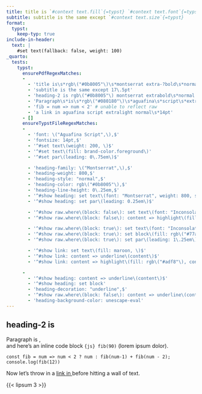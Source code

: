 ```yaml
---
title: title is `#context text.fill`{=typst} `#context text.font`{=typst} `#context text.weight`{=typst} `#context text.style`{=typst} `#context text.size`{=typst}
subtitle: subtitle is the same except `#context text.size`{=typst}
format:
  typst:
    keep-typ: true
include-in-header:
  text: |
    #set text(fallback: false, weight: 100)
_quarto:
  tests:
    typst:
      ensurePdfRegexMatches:
      -
        - 'title is\s*rgb\("#0b8005"\)\s*montserrat extra-?bold\s*normal\s21pt'
        - 'subtitle is the same except 17\.5pt'
        - 'heading-2 is rgb\("#0b8005"\) montserrat extrabold\s*normal 19\.6pt'
        - 'Paragraph\s*is\s*rgb\("#080180"\)\s*aguafina\s*script\s*extra-?light\s*normal[\s,]*14pt'
        - 'fib = num => num < 2' # unable to reflect raw
        - 'a link in aguafina script extralight normal\s*14pt'
      - []
      ensureTypstFileRegexMatches:
      -
        - 'font: \("Aguafina Script",\),$'
        - 'fontsize: 14pt,$'
        - '^#set text\(weight: 200, \)$'
        - '^#set text\(fill: brand-color.foreground\)'
        - '^#set par\(leading: 0\.75em\)$'

        - 'heading-family: \("Montserrat",\),$'
        - 'heading-weight: 800,$'
        - 'heading-style: "normal",$'
        - 'heading-color: rgb\("#0b8005"\),$'
        - 'heading-line-height: 0\.25em,$'
        - '^#show heading: set text\(font: "Montserrat", weight: 800, style: "normal", fill: rgb\("#0b8005"\), \)$'
        - '^#show heading: set par\(leading: 0.25em\)$'

        - '^#show raw.where\(block: false\): set text\(font: "Inconsolata", weight: 600, size: 0.57\*14pt, fill: rgb\(8, 111, 15\), \)$'
        - '^#show raw.where\(block: false\): content => highlight\(fill: rgb\(255, 250, 224\), content\)$'

        - '^#show raw.where\(block: true\): set text\(font: "Inconsolata", size: 18pt, fill: rgb\(245, 255, 250\), \)$'
        - '^#show raw.where\(block: true\): set block\(fill: rgb\("#77aae1"\)\)$'
        - '^#show raw.where\(block: true\): set par\(leading: 1\.25em\)$'

        - '^#show link: set text\(fill: maroon, \)$'
        - '^#show link: content => underline\(content\)$'
        - '^#show link: content => highlight\(fill: rgb\("#adf8"\), content\)$'

      -
        - '^#show heading: content => underline\(content\)$'
        - '^#show heading: set block'
        - 'heading-decoration: "underline",$'
        - '^#show raw.where\(block: false\): content => underline\(content\)$'
        - 'heading-background-color: unescape-eval'
---
```


## heading-2 is `#context text.fill #context text.font #context text.weight #context text.style #context text.size`{=typst}

Paragraph is `#context text.fill #context text.font #context text.weight #context text.style #context text.size`{=typst}, \
and here's an inline code block `{js} fib(90)` (lorem ipsum dolor).

```
const fib = num => num < 2 ? num : fib(num-1) + fib(num - 2);
console.log(fib(12))
```

Now let's throw in a [link in `#context text.font`{=typst} `#context text.weight`{=typst} `#context text.style`{=typst} `#context text.size`{=typst}](https://www.example.com) before hitting a wall of text.

{{< lipsum 3 >}}

